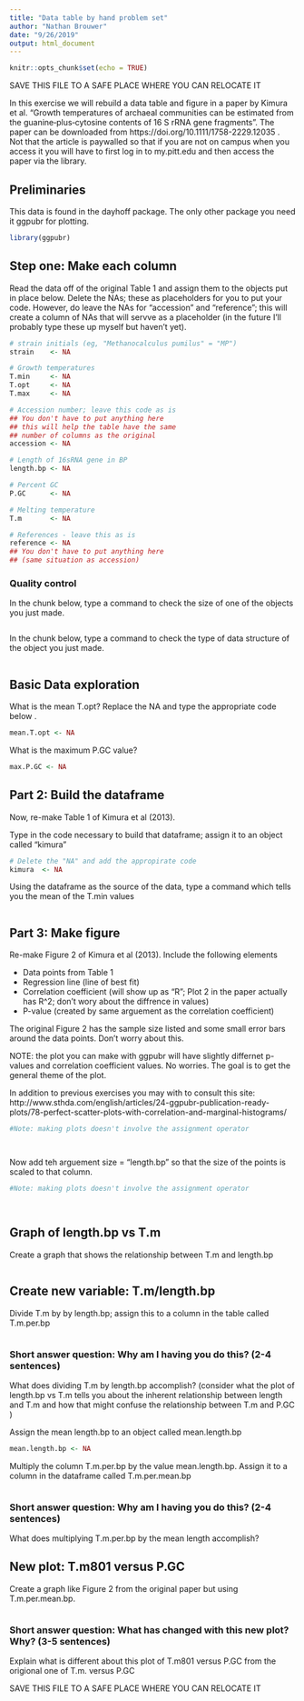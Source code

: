```yaml
---
title: "Data table by hand problem set"
author: "Nathan Brouwer"
date: "9/26/2019"
output: html_document
---
```


```r
knitr::opts_chunk$set(echo = TRUE)
```



SAVE THIS FILE TO A SAFE PLACE WHERE YOU CAN RELOCATE IT

In this exercise we will rebuild a data table and figure in a paper by Kimura et al. "Growth temperatures of archaeal communities can be estimated from the guanine‐plus‐cytosine contents of 16 S rRNA gene fragments".  The paper can be downloaded from https://doi.org/10.1111/1758-2229.12035 .  Not that the article is paywalled so that if you are not on campus when you access it you will have to first log in to my.pitt.edu and then access the paper via the library.


## Preliminaries

This data is found in the dayhoff package.  The only other package you need it ggpubr for plotting.

```r

library(ggpubr)

```



## Step one: Make each column

Read the data off of the original Table 1 and assign them to the objects put in place below.  Delete the NAs; these as placeholders for you to put your code.  However, do leave the NAs for "accession" and "reference"; this will create a column of NAs that will servve as a placeholder (in the future I'll probably type these up myself but haven't yet). 

```r
# strain initials (eg, "Methanocalculus pumilus" = "MP")
strain    <- NA

# Growth temperatures
T.min     <- NA
T.opt     <- NA
T.max     <- NA

# Accession number; leave this code as is
## You don't have to put anything here
## this will help the table have the same
## number of columns as the original
accession <- NA

# Length of 16sRNA gene in BP
length.bp <- NA

# Percent GC
P.GC      <- NA

# Melting temperature
T.m       <- NA

# References - leave this as is
reference <- NA
## You don't have to put anything here
## (same situation as accession)


```


### Quality control

In the chunk below, type a command to check the size of one of the objects you just made.
```r


```


In the chunk below, type a command to check the type of data structure of the object you just made.
```r


```



## Basic Data exploration

What is the mean T.opt?  Replace the NA and type the appropriate code below .

```r
mean.T.opt <- NA

```

What is the maximum P.GC value?

```r

max.P.GC <- NA

```



## Part 2: Build the dataframe

Now, re-make Table 1 of Kimura et al (2013).

Type in the code necessary to build that dataframe; assign it to an object called "kimura"

```r
# Delete the "NA" and add the appropirate code
kimura  <- NA
```

Using the dataframe as the source of the data, type a command which tells you the mean of the T.min values

```r




```


## Part 3: Make figure

Re-make Figure 2 of Kimura et al (2013).  Include the following elements 

* Data points from Table 1
* Regression line (line of best fit)
* Correlation coefficient (will show up as "R"; Plot 2 in the paper actually has R^2; don't wory about the diffrence in values)
* P-value (created by same arguement as the correlation coefficient)

The original Figure 2 has the sample size listed and some small error bars around the data points.  Don't worry about this.

NOTE: the plot you can make with ggpubr will have slightly differnet p-values and correlation coefficient values.  No worries.  The goal is to get the general theme of the plot.

In addition to previous exercises you may with to consult this site:
http://www.sthda.com/english/articles/24-ggpubr-publication-ready-plots/78-perfect-scatter-plots-with-correlation-and-marginal-histograms/


```r
#Note: making plots doesn't involve the assignment operator




```


Now add teh arguement size = "length.bp" so that the size of the points is scaled to that column.

```r
#Note: making plots doesn't involve the assignment operator




```


## Graph of length.bp vs T.m

Create a graph that shows the relationship between T.m and length.bp

```r




```



## Create new variable: T.m/length.bp


Divide T.m by by length.bp; assign this to a column in the table called T.m.per.bp


```r






```


### Short answer question: Why am I having you do this? (2-4 sentences)

What does dividing T.m by length.bp accomplish?  (consider what the plot of length.bp vs T.m tells you about the inherent relationship between length and T.m and how that might confuse the relationship between T.m and P.GC )





Assign the mean length.bp to an object called mean.length.bp
```r

mean.length.bp <- NA

```


Multiply the column T.m.per.bp by the value mean.length.bp.  Assign it to a column in the dataframe called T.m.per.mean.bp

```r






```



### Short answer question: Why am I having you do this? (2-4 sentences)

What does multiplying T.m.per.bp by the mean length accomplish?




## New plot: T.m801 versus P.GC


Create a graph like Figure 2 from the original paper but using T.m.per.mean.bp.

```r




```



### Short answer question:  What has changed with this new plot? Why? (3-5 sentences)

Explain what is different about this plot of T.m801 versus P.GC from the origional one of T.m. versus P.GC



SAVE THIS FILE TO A SAFE PLACE WHERE YOU CAN RELOCATE IT
